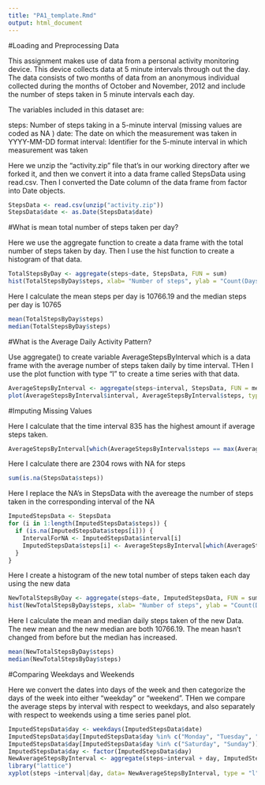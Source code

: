 ```yaml
---
title: "PA1_template.Rmd"
output: html_document
---
```


#Loading and Preprocessing Data

This assignment makes use of data from a personal activity monitoring device. This device collects data at 5 minute intervals through out the day. The data consists of two months of data from an anonymous individual collected during the months of October and November, 2012 and include the number of steps taken in 5 minute intervals each day.

The variables included in this dataset are:

steps: Number of steps taking in a 5-minute interval (missing values are coded as NA )
date: The date on which the measurement was taken in YYYY-MM-DD format
interval: Identifier for the 5-minute interval in which measurement was taken

Here we unzip the "activity.zip" file that's in our working directory after we forked it, and then we convert it into a data frame called StepsData using read.csv.
Then I converted the Date column of the data frame from factor into Date objects.


```r
StepsData <- read.csv(unzip("activity.zip"))
StepsData$date <- as.Date(StepsData$date)

```


#What is mean total number of steps taken per day?

Here we use the aggregate function to create a data frame with the total number of steps taken by day. Then I use the hist function to create a histogram of that data.
```r
TotalStepsByDay <- aggregate(steps~date, StepsData, FUN = sum)
hist(TotalStepsByDay$steps, xlab= "Number of steps", ylab = "Count(Days)",main = "Total Number of Steps Taken Each Day", breaks = seq(0,25000, 400), col = "black")
```

Here I calculate the mean steps per day is 10766.19 and the median steps per day is 10765
```r
mean(TotalStepsByDay$steps)
median(TotalStepsByDay$steps)
```


#What is the Average Daily Activity Pattern?

Use aggregate() to create variable AverageStepsByInterval which is a data frame with the average number of steps taken daily by time interval.
THen I use the plot function with type "l" to create a time series with that data.
```r
AverageStepsByInterval <- aggregate(steps~interval, StepsData, FUN = mean)
plot(AverageStepsByInterval$interval, AverageStepsByInterval$steps, type = "l", xlab = "interval", ylab = "average # steps", main = "Average # Steps by Interval")
```


#Imputing Missing Values

Here I calculate that the time interval 835 has the highest amount if average steps taken.
```r
AverageStepsByInterval[which(AverageStepsByInterval$steps == max(AverageStepsByInterval$steps)),]
```


Here I calculate there are 2304 rows with NA for steps
```r
sum(is.na(StepsData$steps))
```



Here I replace the NA's in StepsData with the avereage the number of steps taken in the corresponding interval of the NA 
```r
ImputedStepsData <- StepsData
for (i in 1:length(ImputedStepsData$steps)) {
  if (is.na(ImputedStepsData$steps[i])) {
    IntervalForNA <- ImputedStepsData$interval[i]
    ImputedStepsData$steps[i] <- AverageStepsByInterval[which(AverageStepsByInterval$interval == IntervalForNA)[1], 2]
  }
} 
```


Here I create a histogram of the new total number of steps taken each day using the new data
```r
NewTotalStepsByDay <- aggregate(steps~date, ImputedStepsData, FUN = sum)
hist(NewTotalStepsByDay$steps, xlab= "Number of steps", ylab = "Count(Days)",main = "New Total Number of Steps Taken Each Day", breaks = seq(0,25000, 400), col = "black")
```

Here I calculate the mean and median daily steps taken of the new Data. The new mean and the new median  are both 10766.19. The mean hasn't changed from before but the median has increased.

```r
mean(NewTotalStepsByDay$steps)
median(NewTotalStepsByDay$steps)
```

#Comparing Weekdays and Weekends

Here we convert the dates into days of the week and then categorize the days of the week into either "weekday" or "weekend". THen we compare the average steps by interval with respect to weekdays, and also separately with respect to weekends using a time series panel plot.
```r
ImputedStepsData$day <- weekdays(ImputedStepsData$date)
ImputedStepsData$day[ImputedStepsData$day %in% c("Monday", "Tuesday", "Wednesday", "Thursday", "Friday")] <- "Weekday"
ImputedStepsData$day[ImputedStepsData$day %in% c("Saturday", "Sunday")] <- "Weekend"
ImputedStepsData$day <- factor(ImputedStepsData$day)
NewAverageStepsByInterval <- aggregate(steps~interval + day, ImputedStepsData, FUN = mean)
library("lattice")
xyplot(steps ~interval|day, data= NewAverageStepsByInterval, type = "l")
```

